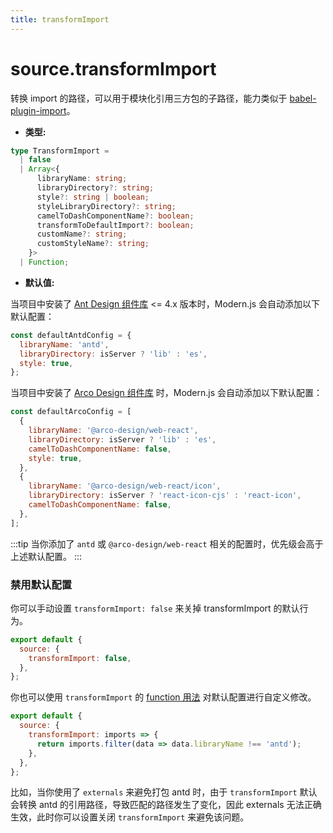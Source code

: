 ```yaml
---
title: transformImport
---
```


# source.transformImport

转换 import 的路径，可以用于模块化引用三方包的子路径，能力类似于 [babel-plugin-import](https://www.npmjs.com/package/babel-plugin-import)。

- **类型:**

```ts
type TransformImport =
  | false
  | Array<{
      libraryName: string;
      libraryDirectory?: string;
      style?: string | boolean;
      styleLibraryDirectory?: string;
      camelToDashComponentName?: boolean;
      transformToDefaultImport?: boolean;
      customName?: string;
      customStyleName?: string;
    }>
  | Function;
```

- **默认值:**

当项目中安装了 [Ant Design 组件库](https://www.npmjs.com/package/antd) &lt;= 4.x 版本时，Modern.js 会自动添加以下默认配置：

```js
const defaultAntdConfig = {
  libraryName: 'antd',
  libraryDirectory: isServer ? 'lib' : 'es',
  style: true,
};
```

当项目中安装了 [Arco Design 组件库](https://www.npmjs.com/package/@arco-design/web-react) 时，Modern.js 会自动添加以下默认配置：

```js
const defaultArcoConfig = [
  {
    libraryName: '@arco-design/web-react',
    libraryDirectory: isServer ? 'lib' : 'es',
    camelToDashComponentName: false,
    style: true,
  },
  {
    libraryName: '@arco-design/web-react/icon',
    libraryDirectory: isServer ? 'react-icon-cjs' : 'react-icon',
    camelToDashComponentName: false,
  },
];
```

:::tip
当你添加了 `antd` 或 `@arco-design/web-react` 相关的配置时，优先级会高于上述默认配置。
:::


<RsbuildConfig configName="source.transformImport" />

### 禁用默认配置

你可以手动设置 `transformImport: false` 来关掉 transformImport 的默认行为。

```js
export default {
  source: {
    transformImport: false,
  },
};
```

你也可以使用 `transformImport` 的 [function 用法](https://rsbuild.rs/zh/config/source/transform-import#function-%E7%B1%BB%E5%9E%8B) 对默认配置进行自定义修改。

```js
export default {
  source: {
    transformImport: imports => {
      return imports.filter(data => data.libraryName !== 'antd');
    },
  },
};
```

比如，当你使用了 `externals` 来避免打包 antd 时，由于 `transformImport` 默认会转换 antd 的引用路径，导致匹配的路径发生了变化，因此 externals 无法正确生效，此时你可以设置关闭 `transformImport` 来避免该问题。

